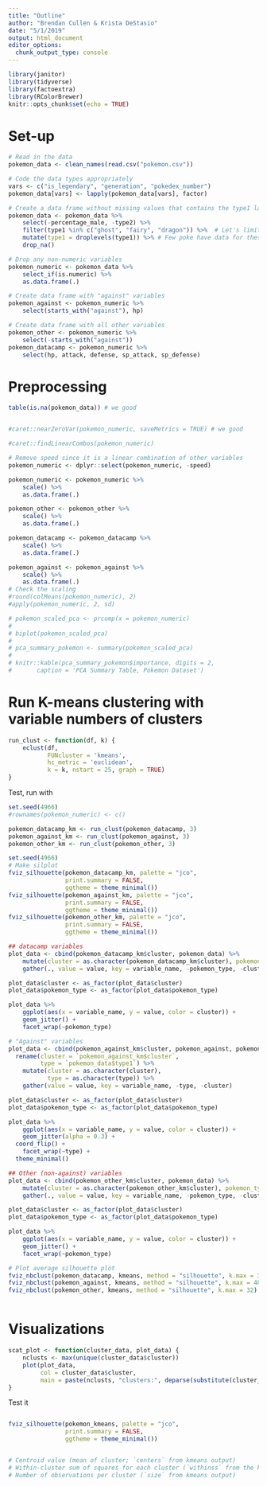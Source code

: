 ```yaml
---
title: "Outline"
author: "Brendan Cullen & Krista DeStasio"
date: "5/1/2019"
output: html_document
editor_options: 
  chunk_output_type: console
---
```


```r
library(janitor) 
library(tidyverse)
library(factoextra)
library(RColorBrewer)
knitr::opts_chunk$set(echo = TRUE)
```

# Set-up
```r
# Read in the data
pokemon_data <- clean_names(read.csv("pokemon.csv"))

# Code the data types appropriately
vars <- c("is_legendary", "generation", "pokedex_number") 
pokemon_data[vars] <- lapply(pokemon_data[vars], factor) 

# Create a data frame without missing values that contains the type1 labels
pokemon_data <- pokemon_data %>% 
    select(-percentage_male, -type2) %>%  
    filter(type1 %in% c("ghost", "fairy", "dragon")) %>%  # Let's limit this to a few pokemon
    mutate(type1 = droplevels(type1)) %>% # Few poke have data for these
    drop_na() 

# Drop any non-numeric variables
pokemon_numeric <- pokemon_data %>% 
    select_if(is.numeric) %>%  
    as.data.frame(.)

# Create data frame with "against" variables 
pokemon_against <- pokemon_numeric %>% 
    select(starts_with("against"), hp)

# Create data frame with all other variables
pokemon_other <- pokemon_numeric %>% 
    select(-starts_with("against"))
pokemon_datacamp <- pokemon_numeric %>% 
    select(hp, attack, defense, sp_attack, sp_defense)
```

# Preprocessing
```r
table(is.na(pokemon_data)) # we good
```


```r

```


```r
#caret::nearZeroVar(pokemon_numeric, saveMetrics = TRUE) # we good
```


```r
#caret::findLinearCombos(pokemon_numeric) 

# Remove speed since it is a linear combination of other variables
pokemon_numeric <- dplyr::select(pokemon_numeric, -speed)
```


```r
pokemon_numeric <- pokemon_numeric %>% 
    scale() %>% 
    as.data.frame(.)

pokemon_other <- pokemon_other %>% 
    scale() %>% 
    as.data.frame(.)

pokemon_datacamp <- pokemon_datacamp %>% 
    scale() %>% 
    as.data.frame(.)

pokemon_against <- pokemon_against %>% 
    scale() %>% 
    as.data.frame(.)
# Check the scaling
#round(colMeans(pokemon_numeric), 2)
#apply(pokemon_numeric, 2, sd)
```

```r
# pokemon_scaled_pca <- prcomp(x = pokemon_numeric)
# 
# biplot(pokemon_scaled_pca)
# 
# pca_summary_pokemon <- summary(pokemon_scaled_pca)
# 
# knitr::kable(pca_summary_pokemon$importance, digits = 2, 
#       caption = 'PCA Summary Table, Pokemon Dataset')
```


# Run K-means clustering with variable numbers of clusters

```r
run_clust <- function(df, k) {
    eclust(df,
           FUNcluster = 'kmeans',
           hc_metric = 'euclidean',
           k = k, nstart = 25, graph = TRUE)
}
```

Test, run with 
```r
set.seed(4966)
#rownames(pokemon_numeric) <- c()

pokemon_datacamp_km <- run_clust(pokemon_datacamp, 3)
pokemon_against_km <- run_clust(pokemon_against, 3)
pokemon_other_km <- run_clust(pokemon_other, 3)
```

```r
set.seed(4966)
# Make silplot
fviz_silhouette(pokemon_datacamp_km, palette = "jco", 
                print.summary = FALSE, 
                ggtheme = theme_minimal()) 
fviz_silhouette(pokemon_against_km, palette = "jco", 
                print.summary = FALSE, 
                ggtheme = theme_minimal()) 
fviz_silhouette(pokemon_other_km, palette = "jco", 
                print.summary = FALSE, 
                ggtheme = theme_minimal())

## datacamp variables
plot_data <- cbind(pokemon_datacamp_km$cluster, pokemon_data) %>%  
    mutate(cluster = as.character(pokemon_datacamp_km$cluster), pokemon_type = as.character(type1)) %>% 
    gather(., value = value, key = variable_name, -pokemon_type, -cluster) 

plot_data$cluster <- as_factor(plot_data$cluster)
plot_data$pokemon_type <- as_factor(plot_data$pokemon_type)

plot_data %>% 
    ggplot(aes(x = variable_name, y = value, color = cluster)) +
    geom_jitter() + 
    facet_wrap(~pokemon_type)

# "Against" variables
plot_data <- cbind(pokemon_against_km$cluster, pokemon_against, pokemon_data$type1) %>%  
  rename(cluster = `pokemon_against_km$cluster`,
         type = `pokemon_data$type1`) %>% 
    mutate(cluster = as.character(cluster), 
           type = as.character(type)) %>% 
    gather(value = value, key = variable_name, -type, -cluster) 

plot_data$cluster <- as_factor(plot_data$cluster)
plot_data$pokemon_type <- as_factor(plot_data$pokemon_type)

plot_data %>% 
    ggplot(aes(x = variable_name, y = value, color = cluster)) +
    geom_jitter(alpha = 0.3) + 
  coord_flip() +
    facet_wrap(~type) +
  theme_minimal()

## Other (non-against) variables
plot_data <- cbind(pokemon_other_km$cluster, pokemon_data) %>%  
    mutate(cluster = as.character(pokemon_other_km$cluster), pokemon_type = as.character(type1)) %>% 
    gather(., value = value, key = variable_name, -pokemon_type, -cluster) 

plot_data$cluster <- as_factor(plot_data$cluster)
plot_data$pokemon_type <- as_factor(plot_data$pokemon_type)

plot_data %>% 
    ggplot(aes(x = variable_name, y = value, color = cluster)) +
    geom_jitter() + 
    facet_wrap(~pokemon_type)

# Plot average silhouette plot
fviz_nbclust(pokemon_datacamp, kmeans, method = "silhouette", k.max = 32) + theme_classic()
fviz_nbclust(pokemon_against, kmeans, method = "silhouette", k.max = 40) + theme_classic()
fviz_nbclust(pokemon_other, kmeans, method = "silhouette", k.max = 32) + theme_classic()
```

```r

```

# Visualizations

```r
scat_plot <- function(cluster_data, plot_data) {
    nclusts <- max(unique(cluster_data$cluster))
    plot(plot_data, 
         col = cluster_data$cluster, 
         main = paste(nclusts, "clusters:", deparse(substitute(cluster_data))))
}
```

Test it
```r

```


```r
fviz_silhouette(pokemon_kmeans, palette = "jco", 
                print.summary = FALSE, 
                ggtheme = theme_minimal())
```


```r

```


```r
# Centroid value (mean of cluster; `centers` from kmeans output)
# Within-cluster sum of squares for each cluster (`withinss` from the kmeans output)
# Number of observations per cluster (`size` from kmeans output)

```

